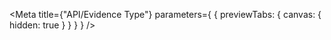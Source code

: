 
<Meta
  title={"API/Evidence Type"}
  parameters={
    {
      previewTabs: {
        canvas: {
          hidden: true
        }
      }
    }
  }
/>

<D2EvidenceTypePageIndex />
